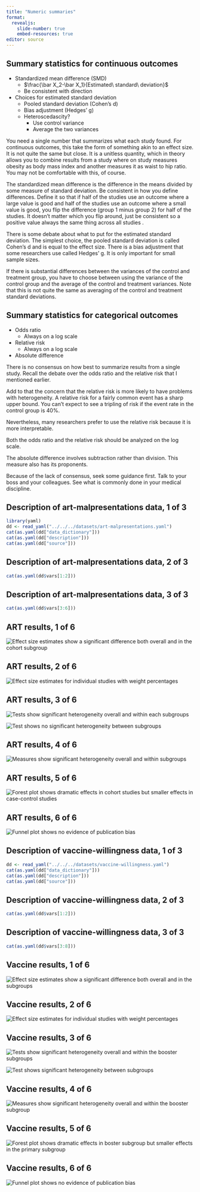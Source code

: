 ```yaml
---
title: "Numeric summaries"
format: 
  revealjs:
    slide-number: true
    embed-resources: true
editor: source
---
```


## Summary statistics for continuous outcomes

-   Standardized mean difference (SMD)
    -   $\frac{\bar X_2-\bar X_1}{Estimated\ standard\ deviation}$
    -   Be consistent with direction
-   Choices for estimated standard deviation
    -   Pooled standard deviation (Cohen's d)
    -   Bias adjustment (Hedges' g)
    -   Heteroscedascity?
        -   Use control variance
        -   Average the two variances

::: notes
You need a single number that summarizes what each study found. For continuous outcomes, this take the form of something akin to an effect size. It is not quite the same but close. It is a unitless quantity, which in theory allows you to combine results from a study where on study measures obesity as body mass index and another measures it as waist to hip ratio. You may not be comfortable with this, of course.

The standardized mean difference is the difference in the means divided by some measure of standard deviation. Be consistent in how you define differences. Define it so that if half of the studies use an outcome where a large value is good and half of the studies use an outcome where a small value is good, you flip the difference (group 1 minus group 2) for half of the studies. It doesn't matter which you flip around, just be consistent so a positive value always the same thing across all studies .

There is some debate about what to put for the estimated standard deviation. The simplest choice, the pooled standard deviation is called Cohen's d and is equal to the effect size. There is a bias adjustment that some researchers use called Hedges' g. It is only important for small sample sizes.

If there is substantial differences between the variances of the control and treatment group, you have to choose between using the variance of the control group and the average of the control and treatment variances. Note that this is not quite the same as averaging of the control and treatment standard deviations.
:::

## Summary statistics for categorical outcomes

-   Odds ratio
    -   Always on a log scale
-   Relative risk
    -   Always on a log scale
-   Absolute difference

::: notes
There is no consensus on how best to summarize results from a single study. Recall the debate over the odds ratio and the relative risk that I mentioned earlier. 

Add to that the concern that the relative risk is more likely to have problems with heterogeneity. A relative risk for a fairly common event has a sharp upper bound. You can't expect to see a tripling of risk if the event rate in the control group is 40%.

Nevertheless, many researchers prefer to use the relative risk because it is more interpretable.

Both the odds ratio and the relative risk should be analyzed on the log scale.

The absolute difference involves subtraction rather than division. This measure also has its proponents.

Because of the lack of consensus, seek some guidance first. Talk to your boss and your colleagues. See what is commonly done in your medical discipline.
:::

## Description of art-malpresentations data, 1 of 3

```r
library(yaml)
dd <- read_yaml("../../../datasets/art-malpresentations.yaml")
cat(as.yaml(dd["data_dictionary"]))
cat(as.yaml(dd["description"]))
cat(as.yaml(dd["source"]))
```

## Description of art-malpresentations data, 2 of 3

```r
cat(as.yaml(dd$vars[1:2]))
```

## Description of art-malpresentations data, 3 of 3

```r
cat(as.yaml(dd$vars[3:6]))
```

## ART results, 1 of 6

![](images/art-01.png "Effect size estimates show a significant difference both overall and in the cohort subgroup")

## ART results, 2 of 6

![](images/art-02.png "Effect size estimates for individual studies with weight percentages")

## ART results, 3 of 6

![](images/art-03.png "Tests show significant heterogeneity overall and within each subgroups")

![](images/art-04.png "Test shows no significant heterogeneity between subgroups")

## ART results, 4 of 6

![](images/art-05.png "Measures show significant heterogeneity overall and within subgroups")

## ART results, 5 of 6

![](images/art-06.png "Forest plot shows dramatic effects in cohort studies but smaller effects in case-control studies")

## ART results, 6 of 6

![](images/art-07.png "Funnel plot shows no evidence of publication bias")

## Description of vaccine-willingness data, 1 of 3

```r
dd <- read_yaml("../../../datasets/vaccine-willingness.yaml")
cat(as.yaml(dd["data_dictionary"]))
cat(as.yaml(dd["description"]))
cat(as.yaml(dd["source"]))
```

## Description of vaccine-willingness data, 2 of 3

```r
cat(as.yaml(dd$vars[1:2]))
```

## Description of vaccine-willingness data, 3 of 3

```r
cat(as.yaml(dd$vars[3:8]))
```

## Vaccine results, 1 of 6

![](images/vaccine-01.png "Effect size estimates show a significant difference both overall and in the subgroups")

## Vaccine results, 2 of 6

![](images/vaccine-02.png "Effect size estimates for individual studies with weight percentages")

## Vaccine results, 3 of 6

![](images/vaccine-03.png "Tests show significant heterogeneity overall and within the booster subgroups")

![](images/vaccine-04.png "Test shows significant heterogeneity between subgroups")

## Vaccine results, 4 of 6

![](images/vaccine-05.png "Measures show significant heterogeneity overall and within the booster subgroup")

## Vaccine results, 5 of 6

![](images/vaccine-06.png "Forest plot shows dramatic effects in boster subgroup but smaller effects in the primary subgroup")

## Vaccine results, 6 of 6

![](images/vaccine-07.png "Funnel plot shows no evidence of publication bias")


